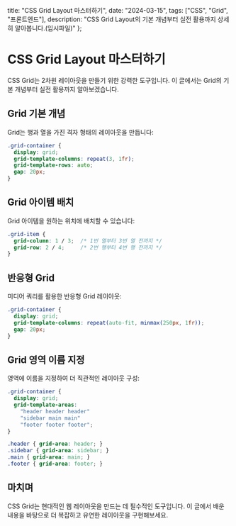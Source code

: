   title: "CSS Grid Layout 마스터하기",
  date: "2024-03-15",
  tags: ["CSS", "Grid", "프론트엔드"],
  description: "CSS Grid Layout의 기본 개념부터 실전 활용까지 상세히 알아봅니다.(임시파일)"
};

# CSS Grid Layout 마스터하기

CSS Grid는 2차원 레이아웃을 만들기 위한 강력한 도구입니다. 이 글에서는 Grid의 기본 개념부터 실전 활용까지 알아보겠습니다.

## Grid 기본 개념

Grid는 행과 열을 가진 격자 형태의 레이아웃을 만듭니다:

```css
.grid-container {
  display: grid;
  grid-template-columns: repeat(3, 1fr);
  grid-template-rows: auto;
  gap: 20px;
}
```

## Grid 아이템 배치

Grid 아이템을 원하는 위치에 배치할 수 있습니다:

```css
.grid-item {
  grid-column: 1 / 3;  /* 1번 열부터 3번 열 전까지 */
  grid-row: 2 / 4;     /* 2번 행부터 4번 행 전까지 */
}
```

## 반응형 Grid

미디어 쿼리를 활용한 반응형 Grid 레이아웃:

```css
.grid-container {
  display: grid;
  grid-template-columns: repeat(auto-fit, minmax(250px, 1fr));
  gap: 20px;
}
```

## Grid 영역 이름 지정

영역에 이름을 지정하여 더 직관적인 레이아웃 구성:

```css
.grid-container {
  display: grid;
  grid-template-areas:
    "header header header"
    "sidebar main main"
    "footer footer footer";
}

.header { grid-area: header; }
.sidebar { grid-area: sidebar; }
.main { grid-area: main; }
.footer { grid-area: footer; }
```

## 마치며

CSS Grid는 현대적인 웹 레이아웃을 만드는 데 필수적인 도구입니다. 
이 글에서 배운 내용을 바탕으로 더 복잡하고 유연한 레이아웃을 구현해보세요. 
